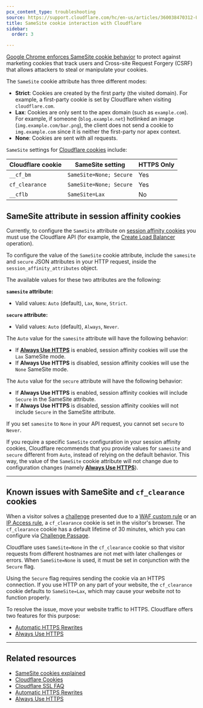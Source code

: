 ```yaml
---
pcx_content_type: troubleshooting
source: https://support.cloudflare.com/hc/en-us/articles/360038470312-Understanding-SameSite-cookie-interaction-with-Cloudflare
title: SameSite cookie interaction with Cloudflare
sidebar:
  order: 3

---
```



[Google Chrome enforces SameSite cookie behavior](https://www.chromium.org/updates/same-site) to protect against marketing cookies that track users and Cross-site Request Forgery (CSRF) that allows attackers to steal or manipulate your cookies.  

The `SameSite` cookie attribute has three different modes:

* **Strict**: Cookies are created by the first party (the visited domain). For example, a first-party cookie is set by Cloudflare when visiting `cloudflare.com`.
* **Lax**: Cookies are only sent to the <GlossaryTooltip term="apex domain">apex</GlossaryTooltip> domain (such as `example.com`). For example, if someone (`blog.example.net`) hotlinked an image (`img.example.com/bar.png`), the client does not send a cookie to `img.example.com` since it is neither the first-party nor apex context.
* **None**: Cookies are sent with all requests.

`SameSite` settings for [Cloudflare cookies](/fundamentals/reference/policies-compliances/cloudflare-cookies/) include:

| Cloudflare cookie | SameSite setting        | HTTPS Only |
| ----------------- | ----------------------- | ---------- |
| `__cf_bm`         | `SameSite=None; Secure` | Yes        |
| `cf_clearance`    | `SameSite=None; Secure` | Yes        |
| `__cflb`          | `SameSite=Lax`          | No         |

## SameSite attribute in session affinity cookies

Currently, to configure the `SameSite` attribute on [session affinity cookies](/load-balancing/understand-basics/session-affinity/) you must use the Cloudflare API (for example, the [Create Load Balancer](/api/operations/load-balancers-create-load-balancer) operation).

To configure the value of the `SameSite` cookie attribute, include the `samesite` and `secure` JSON attributes in your HTTP request, inside the `session_affinity_attributes` object.

The available values for these two attributes are the following:

**`samesite` attribute:**

* Valid values: `Auto` (default), `Lax`, `None`, `Strict`.

**`secure` attribute:**

* Valid values: `Auto` (default), `Always`, `Never`.

The `Auto` value for the `samesite` attribute will have the following behavior:

* If [**Always Use HTTPS**](/ssl/edge-certificates/additional-options/always-use-https/) is enabled, session affinity cookies will use the `Lax` SameSite mode.
* If **Always Use HTTPS** is disabled, session affinity cookies will use the `None` SameSite mode.

The `Auto` value for the `secure` attribute will have the following behavior:

* If **Always Use HTTPS** is enabled, session affinity cookies will include `Secure` in the SameSite attribute.
* If **Always Use HTTPS** is disabled, session affinity cookies will not include `Secure` in the SameSite attribute.

If you set `samesite` to `None` in your API request, you cannot set `secure` to `Never`.

If you require a specific `SameSite` configuration in your session affinity cookies, Cloudflare recommends that you provide values for `samesite` and `secure` different from `Auto`, instead of relying on the default behavior. This way, the value of the `SameSite` cookie attribute will not change due to configuration changes (namely [**Always Use HTTPS**](/ssl/edge-certificates/additional-options/always-use-https/)).

***

## Known issues with SameSite and `cf_clearance` cookies

When a visitor solves a [challenge](/waf/reference/cloudflare-challenges/) presented due to a [WAF custom rule](/waf/custom-rules/) or an [IP Access rule](/waf/tools/ip-access-rules/), a `cf_clearance` cookie is set in the visitor's browser. The `cf_clearance` cookie has a default lifetime of 30 minutes, which you can configure via [Challenge Passage](/waf/tools/challenge-passage/).

Cloudflare uses `SameSite=None` in the `cf_clearance` cookie so that visitor requests from different hostnames are not met with later challenges or errors. When `SameSite=None` is used, it must be set in conjunction with the `Secure` flag.

Using the `Secure` flag requires sending the cookie via an HTTPS connection. If you use HTTP on any part of your website, the `cf_clearance` cookie defaults to `SameSite=Lax`, which may cause your website not to function properly.

To resolve the issue, move your website traffic to HTTPS. Cloudflare offers two features for this purpose: 

* [Automatic HTTPS Rewrites](/ssl/edge-certificates/additional-options/automatic-https-rewrites/)
* [Always Use HTTPS](/ssl/edge-certificates/additional-options/always-use-https/)

***

## Related resources

* [SameSite cookies explained](https://web.dev/samesite-cookies-explained/) 
* [Cloudflare Cookies](/fundamentals/reference/policies-compliances/cloudflare-cookies/)
* [Cloudflare SSL FAQ](/ssl/troubleshooting/faq/)
* [Automatic HTTPS Rewrites](/ssl/edge-certificates/additional-options/automatic-https-rewrites/)
* [Always Use HTTPS](/ssl/edge-certificates/additional-options/always-use-https/)
